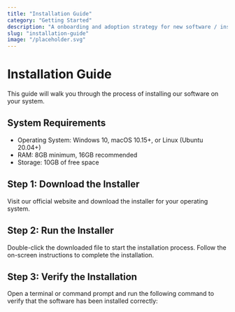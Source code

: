 ```yaml
---
title: "Installation Guide"
category: "Getting Started"
description: "A onboarding and adoption strategy for new software / installer exclusiive"
slug: "installation-guide" 
image: "/placeholder.svg"
---
```


# Installation Guide

This guide will walk you through the process of installing our software on your system.

## System Requirements

- Operating System: Windows 10, macOS 10.15+, or Linux (Ubuntu 20.04+)
- RAM: 8GB minimum, 16GB recommended
- Storage: 10GB of free space

## Step 1: Download the Installer

Visit our official website and download the installer for your operating system.

## Step 2: Run the Installer

Double-click the downloaded file to start the installation process. Follow the on-screen instructions to complete the installation.

## Step 3: Verify the Installation

Open a terminal or command prompt and run the following command to verify that the software has been installed correctly:

